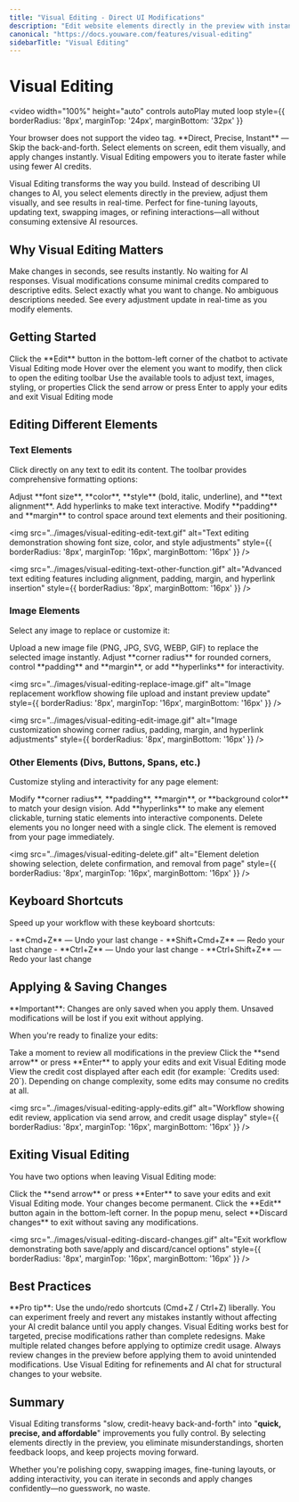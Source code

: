 ```yaml
---
title: "Visual Editing - Direct UI Modifications"
description: "Edit website elements directly in the preview with instant visual feedback. Make precise UI changes without describing them to AI, saving time and credits while maintaining full control."
canonical: "https://docs.youware.com/features/visual-editing"
sidebarTitle: "Visual Editing"
---
```


# Visual Editing

<video 
  width="100%"
  height="auto"
  controls
  autoPlay
  muted
  loop
  style={{ borderRadius: '8px', marginTop: '24px', marginBottom: '32px' }}
>
  <source src="../images/visual-editing-complete.mp4" type="video/mp4" />
  Your browser does not support the video tag.
</video>

<Tip>
  **Direct, Precise, Instant** — Skip the back-and-forth. Select elements on screen, edit them visually, and apply changes instantly. Visual Editing empowers you to iterate faster while using fewer AI credits.
</Tip>

Visual Editing transforms the way you build. Instead of describing UI changes to AI, you select elements directly in the preview, adjust them visually, and see results in real-time. Perfect for fine-tuning layouts, updating text, swapping images, or refining interactions—all without consuming extensive AI resources.

## Why Visual Editing Matters

<CardGroup cols={2}>
  <Card title="⚡ Faster Iterations" color="#FF6B6B">
    Make changes in seconds, see results instantly. No waiting for AI responses.
  </Card>
  <Card title="💰 Lower Credit Cost" color="#339933">
    Visual modifications consume minimal credits compared to descriptive edits.
  </Card>
  <Card title="🎯 Precise Control" color="#61DAFB">
    Select exactly what you want to change. No ambiguous descriptions needed.
  </Card>
  <Card title="👁️ Live Preview" color="#9B59B6">
    See every adjustment update in real-time as you modify elements.
  </Card>
</CardGroup>

## Getting Started

<Steps>
  <Step title="Enable Visual Editing">
    Click the **Edit** button in the bottom-left corner of the chatbot to activate Visual Editing mode
  </Step>
  <Step title="Select an Element">
    Hover over the element you want to modify, then click to open the editing toolbar
  </Step>
  <Step title="Make Your Changes">
    Use the available tools to adjust text, images, styling, or properties
  </Step>
  <Step title="Apply Changes">
    Click the send arrow or press Enter to apply your edits and exit Visual Editing mode
  </Step>
</Steps>

## Editing Different Elements

### Text Elements

Click directly on any text to edit its content. The toolbar provides comprehensive formatting options:

<AccordionGroup>
  <Accordion title="Text Formatting" defaultOpen={true}>
    Adjust **font size**, **color**, **style** (bold, italic, underline), and **text alignment**. Add hyperlinks to make text interactive.
  </Accordion>
  <Accordion title="Spacing Control">
    Modify **padding** and **margin** to control space around text elements and their positioning.
  </Accordion>
</AccordionGroup>

<img 
  src="../images/visual-editing-edit-text.gif" 
  alt="Text editing demonstration showing font size, color, and style adjustments"
  style={{ borderRadius: '8px', marginTop: '16px', marginBottom: '16px' }}
/>

<img 
  src="../images/visual-editing-text-other-function.gif" 
  alt="Advanced text editing features including alignment, padding, margin, and hyperlink insertion"
  style={{ borderRadius: '8px', marginBottom: '16px' }}
/>

### Image Elements

Select any image to replace or customize it:

<AccordionGroup>
  <Accordion title="Replace Image" defaultOpen={true}>
    Upload a new image file (PNG, JPG, SVG, WEBP, GIF) to replace the selected image instantly.
  </Accordion>
  <Accordion title="Customize Appearance">
    Adjust **corner radius** for rounded corners, control **padding** and **margin**, or add **hyperlinks** for interactivity.
  </Accordion>
</AccordionGroup>

<img 
  src="../images/visual-editing-replace-image.gif" 
  alt="Image replacement workflow showing file upload and instant preview update"
  style={{ borderRadius: '8px', marginTop: '16px', marginBottom: '16px' }}
/>

<img 
  src="../images/visual-editing-edit-image.gif" 
  alt="Image customization showing corner radius, padding, margin, and hyperlink adjustments"
  style={{ borderRadius: '8px', marginBottom: '16px' }}
/>

### Other Elements (Divs, Buttons, Spans, etc.)

Customize styling and interactivity for any page element:

<AccordionGroup>
  <Accordion title="Styling Options" defaultOpen={true}>
    Modify **corner radius**, **padding**, **margin**, or **background color** to match your design vision.
  </Accordion>
  <Accordion title="Add Interactivity">
    Add **hyperlinks** to make any element clickable, turning static elements into interactive components.
  </Accordion>
  <Accordion title="Remove Elements">
    Delete elements you no longer need with a single click. The element is removed from your page immediately.
  </Accordion>
</AccordionGroup>

<img 
  src="../images/visual-editing-delete.gif" 
  alt="Element deletion showing selection, delete confirmation, and removal from page"
  style={{ borderRadius: '8px', marginTop: '16px', marginBottom: '16px' }}
/>

## Keyboard Shortcuts

Speed up your workflow with these keyboard shortcuts:

<AccordionGroup>
  <Accordion title="macOS Shortcuts">
    - **Cmd+Z** — Undo your last change
    - **Shift+Cmd+Z** — Redo your last change
  </Accordion>
  <Accordion title="Windows Shortcuts">
    - **Ctrl+Z** — Undo your last change
    - **Ctrl+Shift+Z** — Redo your last change
  </Accordion>
</AccordionGroup>

## Applying & Saving Changes

<Info>
  **Important**: Changes are only saved when you apply them. Unsaved modifications will be lost if you exit without applying.
</Info>

When you're ready to finalize your edits:

<Steps>
  <Step title="Review Changes">
    Take a moment to review all modifications in the preview
  </Step>
  <Step title="Apply Changes">
    Click the **send arrow** or press **Enter** to apply your edits and exit Visual Editing mode
  </Step>
  <Step title="Check Credit Usage">
    View the credit cost displayed after each edit (for example: `Credits used: 20`). Depending on change complexity, some edits may consume no credits at all.
  </Step>
</Steps>

<img 
  src="../images/visual-editing-apply-edits.gif" 
  alt="Workflow showing edit review, application via send arrow, and credit usage display"
  style={{ borderRadius: '8px', marginTop: '16px', marginBottom: '16px' }}
/>

## Exiting Visual Editing

You have two options when leaving Visual Editing mode:

<AccordionGroup>
  <Accordion title="Save & Exit (Apply Changes)" defaultOpen={true}>
    Click the **send arrow** or press **Enter** to save your edits and exit Visual Editing mode. Your changes become permanent.
  </Accordion>
  <Accordion title="Exit Without Saving (Discard Changes)">
    Click the **Edit** button again in the bottom-left corner. In the popup menu, select **Discard changes** to exit without saving any modifications.
  </Accordion>
</AccordionGroup>

<img 
  src="../images/visual-editing-discard-changes.gif" 
  alt="Exit workflow demonstrating both save/apply and discard/cancel options"
  style={{ borderRadius: '8px', marginTop: '16px', marginBottom: '16px' }}
/>

## Best Practices

<Tip>
  **Pro tip**: Use the undo/redo shortcuts (Cmd+Z / Ctrl+Z) liberally. You can experiment freely and revert any mistakes instantly without affecting your AI credit balance until you apply changes.
</Tip>

<CardGroup cols={2}>
  <Card title="🎯 Be Specific" color="#FF6B6B">
    Visual Editing works best for targeted, precise modifications rather than complete redesigns.
  </Card>
  <Card title="📦 Edit in Batches" color="#339933">
    Make multiple related changes before applying to optimize credit usage.
  </Card>
  <Card title="👀 Review First" color="#61DAFB">
    Always review changes in the preview before applying them to avoid unintended modifications.
  </Card>
  <Card title="💡 Combine with AI" color="#9B59B6">
    Use Visual Editing for refinements and AI chat for structural changes to your website.
  </Card>
</CardGroup>

## Summary

Visual Editing transforms "slow, credit-heavy back-and-forth" into "**quick, precise, and affordable**" improvements you fully control. By selecting elements directly in the preview, you eliminate misunderstandings, shorten feedback loops, and keep projects moving forward.

Whether you're polishing copy, swapping images, fine-tuning layouts, or adding interactivity, you can iterate in seconds and apply changes confidently—no guesswork, no waste.
